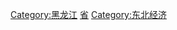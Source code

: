 {{Catnav|頁面分類|各種主題的頁面分類|依中国各省来作的分类|中国各省经济}}

[[Category:黑龙江|Category:黑龙江]]
[[Category:中国各省经济|省]]
[[Category:东北经济|Category:东北经济]]